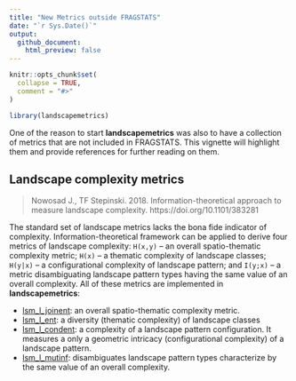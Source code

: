 ```yaml
---
title: "New Metrics outside FRAGSTATS"
date: "`r Sys.Date()`"
output:
  github_document:
    html_preview: false
---
```


```r
knitr::opts_chunk$set(
  collapse = TRUE,
  comment = "#>"
)
```

```r
library(landscapemetrics)
```

One of the reason to start **landscapemetrics** was also to have a collection of metrics that are not included in FRAGSTATS.
This vignette will highlight them and provide references for further reading on them.

## Landscape complexity metrics

> Nowosad J., TF Stepinski. 2018. Information-theoretical approach to measure landscape complexity. https://doi.org/10.1101/383281

The standard set of landscape metrics lacks the bona fide indicator of complexity. 
Information-theoretical framework can be applied to derive four metrics of landscape complexity: `H(x,y)` -- an overall spatio-thematic complexity metric; `H(x)` -- a thematic complexity of landscape classes; `H(y|x)` -- a configurational complexity of landscape pattern; and `I(y;x)` -- a metric disambiguating landscape pattern types having the same value of an overall complexity.
All of these metrics are implemented in **landscapemetrics**:

- [lsm_l_joinent](https://r-spatialecology.github.io/landscapemetrics/reference/lsm_l_joinent.html): an overall spatio-thematic complexity metric.
- [lsm_l_ent](https://r-spatialecology.github.io/landscapemetrics/reference/lsm_l_ent.html): a diversity (thematic complexity) of landscape classes
- [lsm_l_condent](https://r-spatialecology.github.io/landscapemetrics/reference/lsm_l_condent.html): a complexity of a landscape pattern configuration. It measures a only a geometric intricacy (configurational complexity) of a landscape pattern.
- [lsm_l_mutinf](https://r-spatialecology.github.io/landscapemetrics/reference/lsm_l_mutinf.html):  disambiguates landscape pattern types characterize by the same value of an overall complexity.
